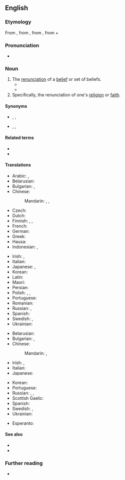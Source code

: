 ==English==

===Etymology===
From {{der|en|la|apostasia}}, from {{der|en|grc|ἀποστασία||defection, revolt|sc=polytonic}}, from {{m|grc|ἀφίστημι||I withdraw, revolt|sc=polytonic}}, from {{m|grc|ἀπό||from|sc=polytonic}} + {{m|grc|ἵστημι||I stand|sc=polytonic}}

===Pronunciation===
* {{IPA|/əˈpɒstəsi/|lang=en}}

===Noun===
{{en-noun|~|apostasies}}

# The [[renunciation]] of a [[belief]] or set of beliefs.
#* {{quote-text|year=1871|author=James Anthony Froude|title=History of England from the Fall of Wolsey to the Death of Elizabeth|page=394|passage=The King of Navarre suddenly abandoned his party and went over to the Catholics. The explanation of his '''apostasy''' was as simple as it was base: Navarre had no confidence in the success of his cause, and he cared little in his heart for anything but women and vanity.}}
#* {{quote-text|year=1886|author={{w|Henry James}}|title=The Princess Casamassima|passage=What had he said, what had he done, after all, to give them the right to fasten on him the charge of '''apostasy'''? He had always been a free critic of everything, and it was natural that, on certain occasions, in the little parlour in Lisson Grove, he should have spoken in accordance with that freedom; but it was only with the Princess that he had permitted himself really to rail at the democracy and given the full measure of his scepticism.}}
# Specifically, the renunciation of one's [[religion]] or [[faith]].

====Synonyms====
* {{sense|renunciation of religion or faith}} {{l|en|backsliding}}, {{l|en|conversion}}, {{l|en|deconversion}}
* {{sense|renunciation of a set of beliefs}} {{l|en|defection}}, {{l|en|disaffection}}, {{l|en|estrangement}}

====Related terms====
* {{l|en|apostate}}
* {{l|en|apostatise}}

====Translations====
{{trans-top|renunciation of set of beliefs}}
* Arabic: {{t|ar|رِدَّة|f}}, {{t|ar|اِرْتِدَاد|m}}
* Belarusian: {{t|be|адсту́пніцтва|n}}
* Bulgarian: {{t+|bg|отстъ̀пничество|n}}, {{t|bg|вероотстъ̀пничество|n}}
* Chinese:
*: Mandarin: {{t+|cmn|變節}}, {{t+|cmn|变节|tr=biànjié}}, {{t+|cmn|叛教|tr=pànjiào}}
* Czech: {{t|cs|odpadlictví|n}}
* Dutch: {{t+|nl|afvalligheid|f}}
* Finnish: {{t|fi|luopuminen}}, {{t|fi|[[luopuminen]] [[uskosta]]}}, {{t|fi|luopumus}}
* French: {{t+|fr|apostasie|f}}
* German: {{t|de|Abtrünnigkeit|f}}
* Greek: {{t+|el|αποστασία|f}}
* Hausa: {{t|ha|ridda}}
* Indonesian: {{t+|id|murtad}}, {{t+|id|kemurtadan}}
{{trans-mid}}
* Irish: {{t|ga|athchreideamh|m}}, {{t|ga|séanadh creidimh|m}}
* Italian: {{t+|it|apostasia|f}}
* Japanese: {{t|ja|背教|tr=はいきょう, haikyō}}, {{t+|ja|背信|tr=はいしん, haishin}}
* Korean: {{t+|ko|배교}}
* Latin: {{t|la|apostasia|f}}
* Maori: {{t|mi|apotatatanga}}
* Persian: {{t+|fa|ارتداد|tr=ertedâd}}
* Polish: {{t+|pl|odstępstwo|n}}, {{t|pl|odszczepieństwo|n}}, {{t+|pl|apostazja|f}}
* Portuguese: {{t+|pt|apostasia|f}}
* Romanian: {{t+|ro|apostazie|f}}
* Russian: {{t+|ru|отступни́чество|n}}, {{t+|ru|отсту́пничество|n}}
* Spanish: {{t+|es|apostasía|f}}
* Swedish: {{t+|sv|avfall|n}}, {{t|sv|apostasi|c}}
* Ukrainian: {{t|uk|відсту́пництво|n}}
{{trans-bottom}}

{{trans-top|renunciation of one's religion or faith}}
* Belarusian: {{t|be|вераадсту́пніцтва|n}}
* Bulgarian: {{t+|bg|отстъ̀пничество|n}}, {{t|bg|вероотстъ̀пничество|n}}
* Chinese:
*: Mandarin: {{t+|cmn|叛教|tr=pànjiào}}, {{t+|cmn|背教|tr=bèijiào}}
* Irish: {{t|ga|athchreideamh|m}}, {{t|ga|séanadh creidimh|m}}
* Italian: {{t+|it|apostasia|f}}
* Japanese: {{t|ja|背教|tr=はいきょう, haikyō}}
{{trans-mid}}
* Korean: {{t+|ko|배교}}
* Portuguese: {{t+|pt|apostasia|f}}
* Russian: {{t+|ru|вероотступни́чество|n}}, {{t+|ru|отступни́чество|n}}, {{t+|ru|апоста́сия|f}}
* Scottish Gaelic: {{t|gd|àicheadh-chreidimh|m}}
* Spanish: {{t+|es|apostasía|f}}
* Swedish: {{t+|sv|avfall|n}}, {{t|sv|apostasi|c}}
* Ukrainian: {{t|uk|віровідсту́пництво|n}}
{{trans-bottom}}

{{checktrans-top}}
* Esperanto: {{t-check|eo|apostateco}}
{{trans-mid}}
{{trans-bottom}}

====See also====
* {{l|en|deconvert}}
* {{l|en|thoughtcrime}}

===Further reading===
* {{pedialite}}